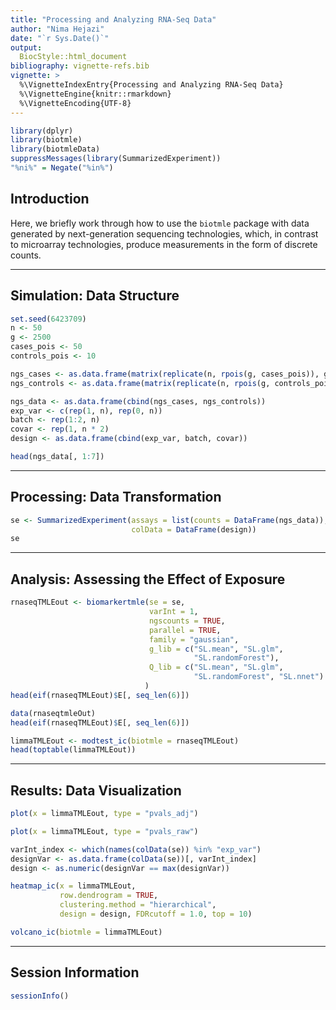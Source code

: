```yaml
---
title: "Processing and Analyzing RNA-Seq Data"
author: "Nima Hejazi"
date: "`r Sys.Date()`"
output:
  BiocStyle::html_document
bibliography: vignette-refs.bib
vignette: >
  %\VignetteIndexEntry{Processing and Analyzing RNA-Seq Data}
  %\VignetteEngine{knitr::rmarkdown}
  %\VignetteEncoding{UTF-8}
---
```


```r
library(dplyr)
library(biotmle)
library(biotmleData)
suppressMessages(library(SummarizedExperiment))
"%ni%" = Negate("%in%")
```

## Introduction

Here, we briefly work through how to use the `biotmle` package with data
generated by next-generation sequencing technologies, which, in contrast to
microarray technologies, produce measurements in the form of discrete counts.

---

## Simulation: Data Structure

```r
set.seed(6423709)
n <- 50
g <- 2500
cases_pois <- 50
controls_pois <- 10

ngs_cases <- as.data.frame(matrix(replicate(n, rpois(g, cases_pois)), g))
ngs_controls <- as.data.frame(matrix(replicate(n, rpois(g, controls_pois)), g))

ngs_data <- as.data.frame(cbind(ngs_cases, ngs_controls))
exp_var <- c(rep(1, n), rep(0, n))
batch <- rep(1:2, n)
covar <- rep(1, n * 2)
design <- as.data.frame(cbind(exp_var, batch, covar))

head(ngs_data[, 1:7])
```

---

## Processing: Data Transformation

```r
se <- SummarizedExperiment(assays = list(counts = DataFrame(ngs_data)),
                           colData = DataFrame(design))
se
```

---

## Analysis: Assessing the Effect of Exposure

```r
rnaseqTMLEout <- biomarkertmle(se = se,
                               varInt = 1,
                               ngscounts = TRUE,
                               parallel = TRUE,
                               family = "gaussian",
                               g_lib = c("SL.mean", "SL.glm",
                                         "SL.randomForest"),
                               Q_lib = c("SL.mean", "SL.glm",
                                         "SL.randomForest", "SL.nnet")
                              )
head(eif(rnaseqTMLEout)$E[, seq_len(6)])
```

```r
data(rnaseqtmleOut)
head(eif(rnaseqTMLEout)$E[, seq_len(6)])
```

```r
limmaTMLEout <- modtest_ic(biotmle = rnaseqTMLEout)
head(toptable(limmaTMLEout))
```

---

## Results: Data Visualization

```r
plot(x = limmaTMLEout, type = "pvals_adj")
```

```r
plot(x = limmaTMLEout, type = "pvals_raw")
```

```r
varInt_index <- which(names(colData(se)) %in% "exp_var")
designVar <- as.data.frame(colData(se))[, varInt_index]
design <- as.numeric(designVar == max(designVar))

heatmap_ic(x = limmaTMLEout,
           row.dendrogram = TRUE,
           clustering.method = "hierarchical",
           design = design, FDRcutoff = 1.0, top = 10)
```

```r
volcano_ic(biotmle = limmaTMLEout)
```

---

## Session Information

```r
sessionInfo()
```
